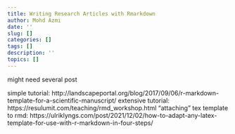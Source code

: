 ```yaml
---
title: Writing Research Articles with Rmarkdown
author: Mohd Azmi
date: ''
slug: []
categories: []
tags: []
description: ''
topics: []
---
```


might need several post

simple tutorial: http://landscapeportal.org/blog/2017/09/06/r-markdown-template-for-a-scientific-manuscript/
extensive tutorial: https://resulumit.com/teaching/rmd_workshop.html
"attaching" tex template to rmd: https://ulriklyngs.com/post/2021/12/02/how-to-adapt-any-latex-template-for-use-with-r-markdown-in-four-steps/
